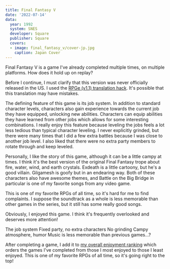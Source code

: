 ```yaml
---
title: Final Fantasy V
date: '2022-07-14'
data:
  year: 1992
  system: SNES
  developer: Square
  publisher: Square
  covers:
  - image: final_fantasy_v/cover-jp.jpg
    caption: Japan Cover
---
```

Final&nbsp;Fantasy&nbsp;V is a game I've already completed multiple times, on multiple platforms. How does it hold up on
replay?

<GameHeader />

Before I continue, I must clarify that this version was never officially released in the US. I used the
[RPGe&nbsp;(v1.1) translation hack](https://www.romhacking.net/translations/353/). It's possible that this translation
may have mistakes.

The defining feature of this game is its job system. In addition to standard character levels, characters also gain
experience towards the current job they have equipped, unlocking new abilities. Characters can equip abilities they have
learned from other jobs which allows for some interesting combinations. I really enjoy this feature because leveling
the jobs feels a lot less tedious than typical character leveling. I never explicitly grinded, but there were many times
that I did a few extra battles because I was close to another job level. I also liked that there were no extra party
members to rotate through and keep leveled.

Personally, I like the story of this game, although it can be a little campy at times. I think it's the best version of
the original Final&nbsp;Fantasy trope about fire, water, wind, and earth crystals. <Spoiler>Exdeath is a little
cartoony, but he's a good villain. Gilgamesh is goofy but in an endearing way.</Spoiler> Both of these characters also
have awesome themes, and Battle&nbsp;on&nbsp;the&nbsp;Big&nbsp;Bridge in particular is one of my favorite songs from any
video game.

This is one of my favorite RPGs of all time, so it's hard for me to find complaints. I suppose the soundtrack as a whole
is less memorable than other games in the series, but it still has some really good songs.

Obviously, I enjoyed this game. I think it's frequently overlooked and deserves more attention!

<LikedDisliked>
  <LikedList>
    <LikedItem>The job system</LikedItem>
    <LikedItem>Fixed party, no extra characters</LikedItem>
    <LikedItem>No grinding</LikedItem>
    <LikedItem>Campy atmosphere, humor</LikedItem>
  </LikedList>
  <DislikedList>
    <DislikedItem>Music is less memorable than previous games...?</DislikedItem>
  </DislikedList>
</LikedDisliked>

After completing a game, I add it to [my overall enjoyment ranking](/ranking) which orders the games I've completed from
those I most enjoyed to those I least enjoyed. This is one of my favorite RPGs of all time, so it's going right to the
top!

<GameRanking game={slug} />
